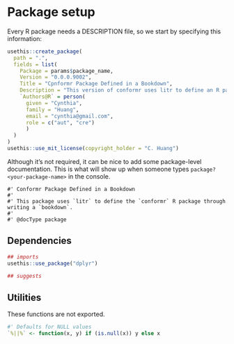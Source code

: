 # Package setup

Every R package needs a DESCRIPTION file, so we start by specifying this information:

```r
usethis::create_package(
  path = ".",
  fields = list(
    Package = params$package_name,
    Version = "0.0.0.9002",
    Title = "Cpnformr Package Defined in a Bookdown",
    Description = "This version of conformr uses litr to define an R package through writing a bookdown.",
    `Authors@R` = person(
      given = "Cynthia",
      family = "Huang",
      email = "cynthia@gmail.com",
      role = c("aut", "cre")
      )
  )
)
usethis::use_mit_license(copyright_holder = "C. Huang")
```

Although it's not required, it can be nice to add some package-level documentation.  This is what will show up when someone types `package?<your-package-name>` in the console.

```package_doc
#' Conformr Package Defined in a Bookdown
#'
#' This package uses `litr` to define the `conformr` R package through writing a `bookdown`.
#' 
#' @docType package
```

## Dependencies

```r
## imports
usethis::use_package("dplyr")

## suggests

```

## Utilities

These functions are not exported.

```r
#' Defaults for NULL values
`%||%` <- function(x, y) if (is.null(x)) y else x
```


